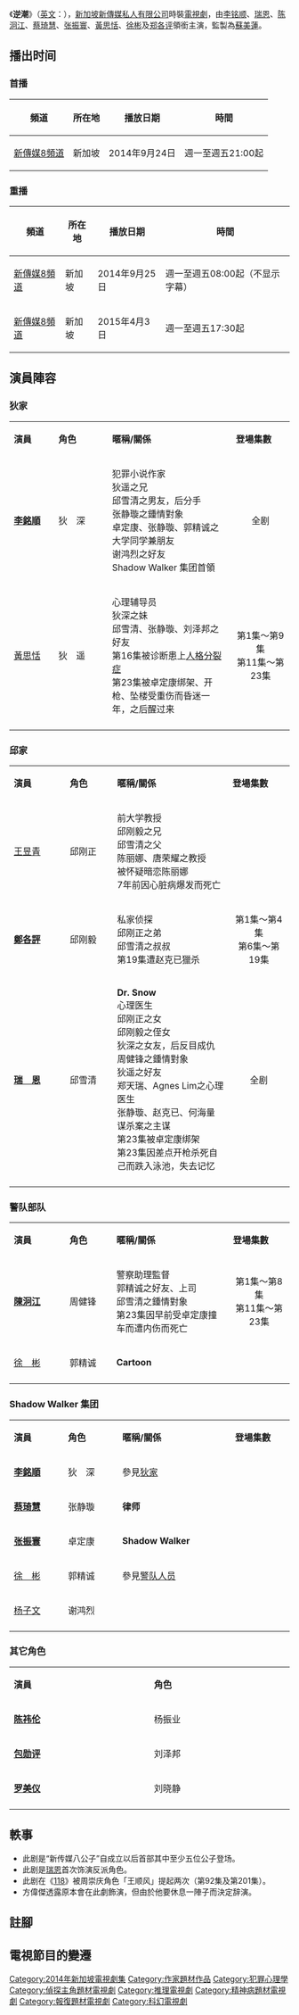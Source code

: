 {{電視節目信息框
| 名称 = 逆潮<br/> Against The Tide
| 类型 = 時裝推理、社會寫實、心理學、犯罪、疑惑、惊悚
| 演出 = [[李铭顺|李铭顺]]、[[瑞恩|瑞恩]]、[[陈泂江|陈泂江]]、<br/>[[蔡琦慧|蔡琦慧]]、[[张振寰|张振寰]]、[[黃思恬|黃思恬]]、<br>[[徐彬|徐彬]]、[[郑各评|郑各评]]
| 主题曲 = 林思彤《黑翼心灵》
| 片尾曲 = [[黃宥傑|黃宥傑]]《伤爱罪》
| 插曲 = 
| 语言 = [[华语|华语]]
| 集数 = 23
| 制作年份 = 2014年3月 - 2014年6月
| 执行制作 =
| 制作人 = [[袁樹偉|袁樹偉]]
| 监制 = [[蘇美蓮|蘇美蓮]]
| 摄影 = [[洪順美|洪順美]]
| 导演 = [[罗温温|罗温温]]、[[林美娜|林美娜]]、[[林明哲|林明哲]]
| 统筹 = 
| 编审 = 
| 故事 = [[彭凱毅|彭凱毅]]
| 编导 =
| 助理编导 =
| 编剧 = [[彭凯毅|彭凯毅]]，[[李燕淇|李燕淇]]
| 外景 = {{SIN}}
| 每集长 = 46 分钟
| 制作公司 = [[新傳媒電視（新加坡）私人有限公司|新傳媒電視（新加坡）私人有限公司]]<br/>（新傳媒製作）
| 频道1 = {{flagicon|SIN}} [[新传媒8频道|新传媒8频道]]
| 视频制式1 = [[標準畫質電視|標準畫質電視]]、[[高清晰度电视|-{zh-cn:高清晰度电视;zh-hk:高清電視;zh-tw:高畫質電視;zh-hans:高清晰度电视;zh-hant:高解析度電視;zh-mo:高清電視;}-]]
| 音频制式1 =
| 首播国家1 = {{SIN}}
| 首播地区1 =
| 开始1 = 2014年9月24日
| 结束1 = 2014年10月24日
| 前作= [[幸福料理|幸福料理]]
| 续作= [[三個願望_(新加坡電視劇)|三個願望]]
| 相关节目= [[破繭而出|破繭而出]] (2007) <br> [[最火搭档|最火搭档]] (2010) <br> [[破天网|破天网]] (2010) <br> [[边缘父子|边缘父子]] (2011) <br> [[最火搭档2|最火搭档2]] (2012) <br> [[X元素_(电视剧)|X元素]] (2012)
| 官方网站=
| imdb_id = 7131682
}}

《'''逆潮'''》（[[英语|英文]]：{{lang|en|'''Against The Tide'''}}），[[新加坡|新加坡]][[新傳媒私人有限公司|新傳媒私人有限公司]]時裝[[電視劇|電視劇]]，由[[李铭顺|李铭顺]]、[[瑞恩|瑞恩]]、[[陈泂江|陈泂江]]、[[蔡琦慧|蔡琦慧]]、[[张振寰|张振寰]]、[[黃思恬|黃思恬]]、[[徐彬|徐彬]]及[[郑各评|郑各评]]領銜主演，監製為[[蘇美蓮|蘇美蓮]]。

== 播出时间 ==
=== 首播 ===
{| class="wikitable" style="text-align:center"
|-  
! 頻道 || 所在地 || 播放日期 || 時間
|- 
|[[新傳媒8頻道|新傳媒8頻道]]||{{flagicon|SIN}}新加坡|| 2014年9月24日 ||週一至週五21:00起 
|}

=== 重播 ===
{| class="wikitable" style="text-align:center"
|-  
! 頻道 || 所在地 || 播放日期 || 時間
|- 
|[[新傳媒8頻道|新傳媒8頻道]]||{{flagicon|SIN}}新加坡|| 2014年9月25日 ||週一至週五08:00起（不显示字幕）
|- 
|[[新傳媒8頻道|新傳媒8頻道]]||{{flagicon|SIN}}新加坡|| 2015年4月3日 ||週一至週五17:30起
|}

== 演員陣容 ==

=== 狄家 ===
{|class="wikitable" width="62%"
|- style="background:cornflowerblue; color:white" align=center
|style="width:6%"|'''演員'''||style="width:6%"|'''角色'''||style="width:17%"|'''暱稱/關係'''||style="width:8%"|'''登場集數'''
|-
| '''[[李銘順|李銘順]]''' || 狄　深 || 犯罪小说作家 <br> 狄遥之兄 <br> 邱雪清之男友，后分手 <br> 张静璇之鍾情對象 <br> 卓定康、张静璇、郭精诚之大学同学兼朋友 <br> 谢鸿烈之好友 <br> Shadow Walker 集团首領 ||align="center"| 全剧
|-
| [[黃思恬|黃思恬]] || 狄　遥 || 心理辅导员 <br> 狄深之妹 <br> 邱雪清、张静璇、刘泽邦之好友 <br> 第16集被诊断患上[[解離性人格疾患|人格分裂症]] <br> 第23集被卓定康绑架、开枪、坠楼受重伤而昏迷一年，之后醒过来 ||align="center"| 第1集～第9集 <br> 第11集～第23集
|-
|}

=== 邱家 ===
{|class="wikitable" width="60%"
|- style="background:cornflowerblue; color:white" align=center
|style="width:6%"|'''演員'''||style="width:6%"|'''角色'''||style="width:15%"|'''暱稱/關係'''||style="width:8%"|'''登場集數'''
|-
| [[王昱青|王昱青]] || 邱刚正 || 前大学教授 <br> 邱刚毅之兄 <br> 邱雪清之父 <br> 陈丽娜、唐荣耀之教授 <br> 被怀疑暗恋陈丽娜 <br> 7年前因心脏病爆发而死亡 ||align="center"|
|-
| '''[[鄭各評|鄭各評]]''' || 邱刚毅 || 私家侦探 <br> 邱刚正之弟 <br> 邱雪清之叔叔 <br> 第19集遭赵克已獵杀 ||align="center"| 第1集～第4集 <br> 第6集～第19集
|-
| '''[[瑞恩|瑞　恩]]''' || 邱雪清 || '''Dr. Snow''' <br> 心理医生 <br> 邱刚正之女 <br> 邱刚毅之侄女 <br> 狄深之女友，后反目成仇 <br> 周健锋之鍾情對象 <br> 狄遥之好友 <br> 郑天瑞、Agnes Lim之心理医生 <br> 张静璇、赵克已、何海量谋杀案之主谋 <br> 第23集被卓定康绑架 <br> 第23集因差点开枪杀死自己而跌入泳池，失去记忆 ||align="center"| 全剧
|-
|}

=== 警队部队 ===
{|class="wikitable" width="60%"
|- style="background:cornflowerblue; color:white" align=center
|style="width:6%"|'''演員'''||style="width:6%"|'''角色'''||style="width:15%"|'''暱稱/關係'''||style="width:8%"|'''登場集數'''
|-
| '''[[陳泂江|陳泂江]]''' || 周健锋 || 警察助理監督 <br> 郭精诚之好友、上司 <br> 邱雪清之鍾情對象 <br> 第23集因早前受卓定康撞车而遭内伤而死亡 ||align="center"| 第1集～第8集 <br> 第11集～第23集
|-
| [[徐彬_(艺人)|徐　彬]] || 郭精诚 || '''Cartoon''' ||align="center"|
|-
|}

=== Shadow Walker 集团 ===
{|class="wikitable" width="60%"
|- style="background:cornflowerblue; color:white" align=center
|style="width:6%"|'''演員'''||style="width:6%"|'''角色'''||style="width:15%"|'''暱稱/關係'''||style="width:8%"|'''登場集數'''
|-
| '''[[李銘順|李銘順]]''' || 狄　深 || 參見[[#狄家|狄家]] ||
|-
| '''[[蔡琦慧|蔡琦慧]]''' || 张静璇 || '''律师''' ||
|-
| '''[[张振寰|张振寰]]''' || 卓定康 || '''Shadow Walker''' ||
|-
| [[徐彬_(艺人)|徐　彬]] || 郭精诚 || 參見[[#警队人员|警队人员]] || 
|-
| [[杨子文|杨子文]] || 谢鸿烈 ||  || 
|-
|}

=== 其它角色 ===
{|class="wikitable" width="60%"
|- style="background:cornflowerblue; color:white" align=center
|style="width:6%"|'''演員'''||style="width:6%"|'''角色'''
|-
| '''[[陈祎伦|陈祎伦]]''' || 杨振业
|-
| '''[[包勋评|包勋评]]''' || 刘泽邦
|-
| '''[[罗美仪|罗美仪]]''' || 刘晓静
|-
|}

==  軼事 ==
*此剧是“新传媒八公子”自成立以后首部其中至少五位公子登场。
*此剧是[[瑞恩|瑞恩]]首次饰演反派角色。
*此剧在《[[118_(连续剧)|118]]》被周崇庆角色「王顺风」提起两次（第92集及第201集）。
*方偉傑透露原本會在此劇飾演，但由於他要休息一陣子而決定辞演。

== 註腳 ==
{{註腳}}

==電視節目的變遷==
{{電視節目的變遷
|電視台={{flagicon|SIN}}[[新加坡|新加坡]] [[新傳媒8頻道|新傳媒8頻道]]
|播放檔次=星期一至五 21:00 - 22:00
|節目名稱=逆潮<br />（2014.09.24- 2014.10.24）
|上一節目=[[幸福料理|幸福料理]]<br />（2014.08.20- 2014.09.23）
|下一節目=[[三個願望|三個願望]]<br />（2014.10.27- 2014.11.21）
|2播放檔次=星期二至六 00:00 - 01:00（重播）
|2節目名稱=逆潮<br />（2021.12.08- 2022.01.07）
|2上一節目=[[再见单人床|再见单人床]]<br />（2021.11.09 - 2021.12.07）
|2下一節目=[[118_大團圓|118 大團圓]]<br />（2022.01.08 - 2022.02.12）<hr> [[啊娣|啊娣]] <br> (2022.02.15 - 2022.03.19) <hr> [[虎媽來了|虎媽來了]] <br> (2022.03.22 - 2022.04.15)
}}

{{DEFAULTSORT:Ni Chao}}
[[Category:2014年新加坡電視劇集|Category:2014年新加坡電視劇集]]
[[Category:作家題材作品|Category:作家題材作品]]
[[Category:犯罪心理學|Category:犯罪心理學]]
[[Category:偵探主角題材電視劇|Category:偵探主角題材電視劇]]
[[Category:推理電視劇|Category:推理電視劇]]
[[Category:精神病題材電視劇|Category:精神病題材電視劇]]
[[Category:報復題材電視劇|Category:報復題材電視劇]]
[[Category:科幻電視劇|Category:科幻電視劇]]